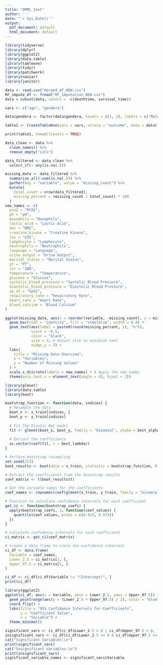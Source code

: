 ```yaml
---
title: "DMML_test"
author: ' '
date: "`r Sys.Date()`"
output:
  pdf_document: default
  html_document: default
---
```



```r
library(tidyverse)
library(dplyr)
library(ggplot2)
library(data.table)
library(tableone)
library(tidyr)
library(patchwork)
library(naniar)
library(janitor)
```

```r
data <- read.csv("merged_df_NEW.csv")
RF_impute_df <- fread("RF_imputation_NEW.csv")
data = subset(data, select = -c(deathtime, survival_time))
```



```r
vars <- c("age", "gendera")

data$gendera <- factor(data$gendera, levels = c(1, 2), labels = c("Male", "Female"))

table1 <- CreateTableOne(vars = vars, strata = "outcome", data = data)

print(table1, showAllLevels = TRUE)
```


```r
data_clean <- data %>%
  clean_names() %>%
  remove_empty("cols")

data_filtered <- data_clean %>%
  select_if(~ any(is.na(.)))

missing_data <- data_filtered %>%
  summarise_all(~sum(is.na(.))) %>%
  gather(key = "variable", value = "missing_count") %>%
  mutate(
    total_count = nrow(data_filtered),
    missing_percent = (missing_count / total_count) * 100
  )
new_names <- c(
  pco2 = "PCO2",
  ph = "pH",
  basophils = "Basophils",
  lactic_acid = "Lactic Acid",
  bmi = "BMI",
  creatine_kinase = "Creatine Kinase",
  los = "LOS",
  lymphocyte = "Lymphocyte",
  neutrophils = "Neutrophils",
  language = "Language",
  urine_output = "Urine Output",
  marital_status = "Marital Status",
  pt = "PT",
  inr = "INR",
  temperature = "Temperature",
  glucose = "Glucose",
  systolic_blood_pressure = "Systolic Blood Pressure",
  diastolic_blood_pressure = "Diastolic Blood Pressure",
  sp_o2 = "SpO2",
  respiratory_rate = "Respiratory Rate",
  heart_rate = "Heart Rate",
  blood_calcium = "Blood Calcium"
)

ggplot(missing_data, aes(x = reorder(variable, -missing_count), y = missing_count)) +
  geom_bar(stat = "identity", fill = "steelblue", width = 0.8) + 
  geom_text(aes(label = paste0(round(missing_percent, 1), "%")), 
            vjust = -0.5, 
            color = "black",
            size = 3, # Adjust size to minimize text
            nudge_y = 5) +
  labs(
    title = "Missing Data Overview",
    x = "Variables",
    y = "Number of Missing Values"
  ) +
  scale_x_discrete(labels = new_names) + # Apply the new names
  theme(axis.text.x = element_text(angle = 45, hjust = 1))
```




```r
library(glmnet)
library(data.table)
library(boot)

bootstrap_function <- function(data, indices) {
  # Resample the data
  boot_x <- x_train[indices, ]
  boot_y <- y_train[indices]
  
  # Fit the Elastic Net model
  fit <- glmnet(boot_x, boot_y, family = "binomial", alpha = best_alpha, lambda = best_lambda)
  
  # Extract the coefficients
  as.vector(coef(fit, s = best_lambda))
}

# Perform bootstrap resampling
set.seed(213)
boot_results <- boot(data = x_train, statistic = bootstrap_function, R = 1000)

# Extract the coefficients from the bootstrap results
coef_matrix <- t(boot_results$t)

# Get the variable names for the coefficients
coef_names <- rownames(coef(glmnet(x_train, y_train, family = "binomial", alpha = best_alpha, lambda = best_lambda)))

# Function to calculate confidence intervals for each coefficient
get_ci <- function(bootstrap_coefs) {
  apply(bootstrap_coefs, 1, function(coef_values) {
    quantile(coef_values, probs = c(0.025, 0.975))
  })
}

# Calculate confidence intervals for each coefficient
ci_matrix <- get_ci(coef_matrix)

# Create a data frame to store the confidence intervals
ci_df <- data.frame(
  Variable = coef_names,
  Lower_2.5 = ci_matrix[1, ],
  Upper_97.5 = ci_matrix[2, ]
)

ci_df <- ci_df[ci_df$Variable != "(Intercept)", ]
print(ci_df)
```

```r
library(ggplot2)
ggplot(ci_df, aes(x = Variable, ymin = Lower_2.5, ymax = Upper_97.5)) +
  geom_pointrange(aes(y = (Lower_2.5 + Upper_97.5) / 2), color = "blue") +
  coord_flip() +
  labs(title = "95% Confidence Intervals for Coefficients",
       y = "Coefficient Value",
       x = "Variable") +
  theme_minimal()
```
```r
significant_vars <- ci_df[ci_df$Lower_2.5 > 0 | ci_df$Upper_97.5 < 0, ]
insignificant_vars <- ci_df[ci_df$Lower_2.5 <= 0 & ci_df$Upper_97.5 >= 0, ]
cat("Significant Variables:\n")
print(significant_vars)
cat("Insignificant Variables:\n")
print(insignificant_vars)
significant_variable_names <- significant_vars$Variable
```

